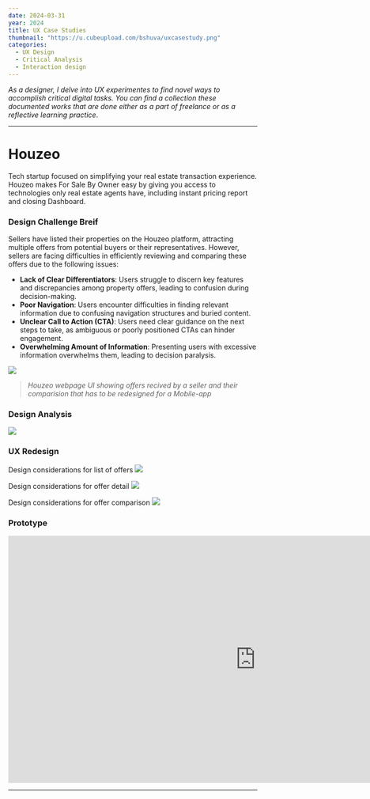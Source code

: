 ```yaml
---
date: 2024-03-31
year: 2024
title: UX Case Studies
thumbnail: "https://u.cubeupload.com/bshuva/uxcasestudy.png"
categories:
  - UX Design
  - Critical Analysis
  - Interaction design
---
```



*As a designer, I delve into UX experimentes to find novel ways to accomplish critical digital tasks. 
You can find a collection these documented works that are done either as a part of freelance or as a reflective learning practice*. 

____


# Houzeo
Tech startup focused on simplifying your real estate transaction experience. Houzeo makes For Sale By Owner easy by giving you access to technologies 
only real estate agents have, including instant pricing report and closing Dashboard.

### Design Challenge Breif
Sellers  have listed their properties on the Houzeo platform, attracting  multiple offers from potential buyers or their representatives. However, sellers are facing difficulties in efficiently reviewing and comparing these offers due to the following issues:

- **Lack of Clear Differentiators**: Users struggle to discern key features and discrepancies among property offers, leading to confusion during decision-making.  
- **Poor Navigation**: Users encounter difficulties in finding relevant information due to confusing navigation structures and buried content.
- **Unclear Call to Action (CTA)**: Users need clear guidance on the next steps to take, as ambiguous or poorly positioned CTAs can hinder engagement.
- **Overwhelming Amount of Information**: Presenting users with excessive information overwhelms them, leading to decision paralysis.

![](../../assets/projects/ux-case-studies/houzeo.png) 
> *Houzeo webpage UI showing offers recived by a seller and their comparision that has to be redesigned for a Mobile-app*




### Design Analysis
![](../../assets/projects/ux-case-studies/houzen-analysis.png)




### UX Redesign 
Design considerations for list of offers
![](../../assets/projects/ux-case-studies/houzeo-screen1.png)

Design considerations for offer detail
![](../../assets/projects/ux-case-studies/houzeo-screen2.png)

Design considerations for offer comparison
![](../../assets/projects/ux-case-studies/houzeo-screen3.png)




### Prototype

<iframe width="1000" height="500" src="https://www.youtube.com/embed/a0Fdk90hCW4" title="" frameborder="0" allow="accelerometer; autoplay; clipboard-write; encrypted-media; gyroscope; picture-in-picture; web-share" referrerpolicy="strict-origin-when-cross-origin" allowfullscreen></iframe>


_______
